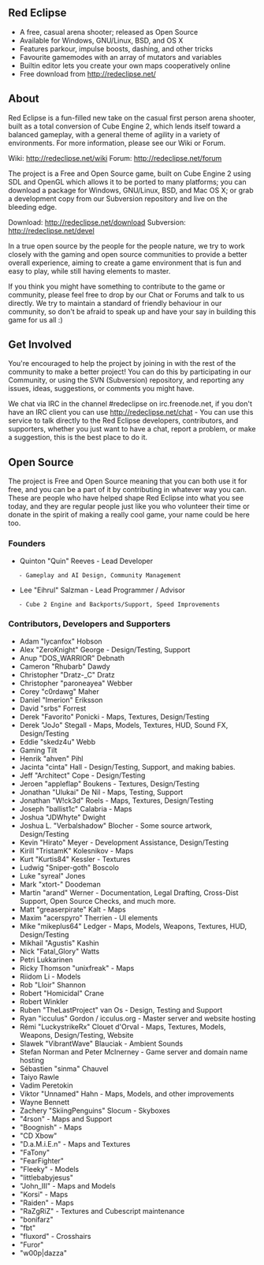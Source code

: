 == Red Eclipse ==
* A free, casual arena shooter; released as Open Source
* Available for Windows, GNU/Linux, BSD, and OS X
* Features parkour, impulse boosts, dashing, and other tricks
* Favourite gamemodes with an array of mutators and variables
* Builtin editor lets you create your own maps cooperatively online
* Free download from http://redeclipse.net/

== About ==
Red Eclipse is a fun-filled new take on the casual first person arena shooter, built as a total conversion of Cube Engine 2, which lends itself toward a balanced gameplay, with a general theme of agility in a variety of environments. For more information, please see our Wiki or Forum.

Wiki: http://redeclipse.net/wiki
Forum: http://redeclipse.net/forum

The project is a Free and Open Source game, built on Cube Engine 2 using SDL and OpenGL which allows it to be ported to many platforms; you can download a package for Windows, GNU/Linux, BSD, and Mac OS X; or grab a development copy from our Subversion repository and live on the bleeding edge.

Download: http://redeclipse.net/download
Subversion: http://redeclipse.net/devel

In a true open source by the people for the people nature, we try to work closely with the gaming and open source communities to provide a better overall experience, aiming to create a game environment that is fun and easy to play, while still having elements to master.

If you think you might have something to contribute to the game or community, please feel free to drop by our Chat or Forums and talk to us directly. We try to maintain a standard of friendly behaviour in our community, so don't be afraid to speak up and have your say in building this game for us all :)

== Get Involved ==
You're encouraged to help the project by joining in with the rest of the community to make a better project! You can do this by participating in our Community, or using the SVN (Subversion) repository, and reporting any issues, ideas, suggestions, or comments you might have.

We chat via IRC in the channel #redeclipse on irc.freenode.net, if you don't have an IRC client you can use http://redeclipse.net/chat - You can use this service to talk directly to the Red Eclipse developers, contributors, and supporters, whether you just want to have a chat, report a problem, or make a suggestion, this is the best place to do it.

== Open Source ==
The project is Free and Open Source meaning that you can both use it for free, and you can be a part of it by contributing in whatever way you can. These are people who have helped shape Red Eclipse into what you see today, and they are regular people just like you who volunteer their time or donate in the spirit of making a really cool game, your name could be here too.

=== Founders ===
* Quinton "Quin" Reeves - Lead Developer
    - Gameplay and AI Design, Community Management

* Lee "Eihrul" Salzman - Lead Programmer / Advisor
    - Cube 2 Engine and Backports/Support, Speed Improvements

=== Contributors, Developers and Supporters ===
* Adam "lycanfox" Hobson
* Alex "ZeroKnight" George - Design/Testing, Support
* Anup "DOS_WARRIOR" Debnath
* Cameron "Rhubarb" Dawdy
* Christopher "Dratz-_C" Dratz
* Christopher "paroneayea" Webber
* Corey "c0rdawg" Maher
* Daniel "Imerion" Eriksson
* David "srbs" Forrest
* Derek "Favorito" Ponicki - Maps, Textures, Design/Testing
* Derek "JoJo" Stegall - Maps, Models, Textures, HUD, Sound FX, Design/Testing
* Eddie "skedz4u" Webb
* Gaming Tilt
* Henrik "ahven" Pihl
* Jacinta "cinta" Hall - Design/Testing, Support, and making babies.
* Jeff "Architect" Cope - Design/Testing
* Jeroen "appleflap" Boukens - Textures, Design/Testing
* Jonathan "Ulukai" De Nil - Maps, Testing, Support
* Jonathan "W!ck3d" Roels - Maps, Textures, Design/Testing
* Joseph "ballist1c" Calabria - Maps
* Joshua "JDWhyte" Dwight
* Joshua L. "Verbalshadow" Blocher - Some source artwork, Design/Testing
* Kevin "Hirato" Meyer - Development Assistance, Design/Testing
* Kirill "TristamK" Kolesnikov - Maps
* Kurt "Kurtis84" Kessler - Textures
* Ludwig "Sniper-goth" Boscolo
* Luke "syreal" Jones
* Mark "xtort-" Doodeman
* Martin "arand" Werner - Documentation, Legal Drafting, Cross-Dist Support, Open Source Checks, and much more.
* Matt "greaserpirate" Kalt - Maps
* Maxim "acerspyro" Therrien - UI elements
* Mike "mikeplus64" Ledger - Maps, Models, Weapons, Textures, HUD, Design/Testing
* Mikhail "Agustis" Kashin
* Nick "Fatal_Glory" Watts
* Petri Lukkarinen
* Ricky Thomson "unixfreak" - Maps
* Riidom Li - Models
* Rob "Lloir" Shannon
* Robert "Homicidal" Crane
* Robert Winkler
* Ruben "TheLastProject" van Os - Design, Testing and Support
* Ryan "icculus" Gordon / icculus.org - Master server and website hosting
* Rémi "LuckystrikeRx" Clouet d'Orval - Maps, Textures, Models, Weapons, Design/Testing, Website
* Slawek "VibrantWave" Blauciak - Ambient Sounds
* Stefan Norman and Peter McInerney - Game server and domain name hosting
* Sébastien "sinma" Chauvel
* Taiyo Rawle
* Vadim Peretokin
* Viktor "Unnamed" Hahn - Maps, Models, and other improvements
* Wayne Bennett
* Zachery "SkiingPenguins" Slocum - Skyboxes
* "4rson" - Maps and Support
* "Boognish" - Maps
* "CD Xbow"
* "D.a.M.i.E.n" - Maps and Textures
* "FaTony"
* "FearFighter"
* "Fleeky" - Models
* "littlebabyjesus"
* "John_III" - Maps and Models
* "Korsi" - Maps
* "Raiden" - Maps
* "RaZgRiZ" - Textures and Cubescript maintenance
* "bonifarz"
* "fbt"
* "fluxord" - Crosshairs
* "Furor"
* "w00p|dazza"